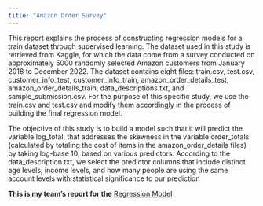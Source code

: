 ```yaml
---
title: "Amazon Order Survey"
---
```


This report explains the process of constructing regression models for a train dataset through supervised learning. The dataset used in this study is retrieved from Kaggle, for which the data come from a survey conducted on approximately 5000 randomly selected Amazon customers from January 2018 to December 2022. The dataset contains eight files: train.csv, test.csv, customer_info_test, customer_info_train, amazon_order_details_test, amazon_order_details_train, data_descriptions.txt, and sample_submission.csv. For the purpose of this specific study, we use the train.csv and test.csv and modify them accordingly in the process of building the final regression model.

The objective of this study is to build a model such that it will predict the variable log_total, that addresses the skewness in the variable order_totals (calculated by totaling the cost of items in the amazon_order_details files) by taking log-base 10, based on various predictors. According to the data_description.txt, we select the predictor columns that include distinct age levels, income levels, and how many people are using the same account levels with statistical significance to our prediction

**This is my team's report for the** [Regression Model](/project/AmazonOrderReport.pdf) 